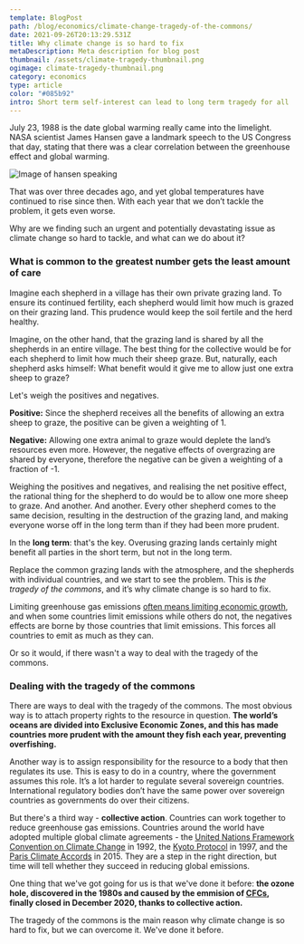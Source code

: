 ```yaml
---
template: BlogPost
path: /blog/economics/climate-change-tragedy-of-the-commons/
date: 2021-09-26T20:13:29.531Z
title: Why climate change is so hard to fix
metaDescription: Meta description for blog post
thumbnail: /assets/climate-tragedy-thumbnail.png
ogimage: climate-tragedy-thumbnail.png
category: economics
type: article
color: "#085b92"
intro: Short term self-interest can lead to long term tragedy for all
---
```



July 23, 1988 is the date global warming really came into the limelight. NASA scientist James Hansen gave a landmark speech to the US Congress that day, stating that there was a clear correlation between the greenhouse effect and global warming. 

![Image of hansen speaking](https://i.guim.co.uk/img/media/a3c8df44ce784229f7c1bfebdbf69367a4182688/0_83_3000_1800/master/3000.jpg?width=700&quality=85&auto=format&fit=max&s=e593ad828ab8c89c5f96a0ce656ea657 "Source: theguardian.com")


That was over three decades ago, and yet global temperatures have continued to rise since then. With each year that we don’t tackle the problem, it gets even worse. 

Why are we finding such an urgent and potentially devastating issue as climate change so hard to tackle, and what can we do about it?

<InTextSubscription />

### What is common to the greatest number gets the least amount of care

Imagine each shepherd in a village has their own private grazing land. To ensure its continued fertility, each shepherd would limit how much is grazed on their grazing land. This prudence would keep the soil fertile and the herd healthy.

Imagine, on the other hand, that the grazing land is shared by all the shepherds in an entire village. The best thing for the collective would be for each shepherd to limit how much their sheep graze. But, naturally, each shepherd asks himself: What benefit would it give me to allow just one extra sheep to graze? 

Let's weigh the positives and negatives.

**Positive:** Since the shepherd receives all the benefits of allowing an extra sheep to graze, the positive can be given a weighting of 1.

**Negative:** Allowing one extra animal to graze would deplete the land’s resources even more. However, the negative effects of overgrazing are shared by everyone, therefore the negative can be given a weighting of a fraction of -1.

Weighing the positives and negatives, and realising the net positive effect, the rational thing for the shepherd to do would be to allow one more sheep to graze. And another. And another. Every other shepherd comes to the same decision, resulting in the destruction of the grazing land, and making everyone worse off in the long term than if they had been more prudent.

In the **long term**: that's the key. Overusing grazing lands certainly might benefit all parties in the short term, but not in the long term.

Replace the common grazing lands with the atmosphere, and the shepherds with individual countries, and we start to see the problem. This is *the tragedy of the commons*, and it’s why climate change is so hard to fix.

Limiting greenhouse gas emissions [often means limiting economic growth](https://www.futurity.org/emissions-economic-growth-kyoto-protocol-1700992/), and when some countries limit emissions while others do not, the negatives effects are borne by those countries that limit emissions. This forces all countries to emit as much as they can. 

Or so it would, if there wasn't a way to deal with the tragedy of the commons.

### Dealing with the tragedy of the commons

There are ways to deal with the tragedy of the commons. The most obvious way is to attach property rights to the resource in question. **The world’s oceans are divided into Exclusive Economic Zones, and this has made countries more prudent with the amount they fish each year, preventing overfishing.**

Another way is to assign responsibility for the resource to a body that then regulates its use. This is easy to do in a country, where the government assumes this role. It’s a lot harder to regulate several sovereign countries. International regulatory bodies don’t have the same power over sovereign countries as governments do over their citizens. 

But there's a third way - **collective action**. Countries can work together to reduce greenhouse gas emissions. Countries around the world have adopted multiple global climate agreements - the [United Nations Framework Convention on Climate Change](https://www.sciencedirect.com/topics/earth-and-planetary-sciences/united-nations-framework-convention-on-climate-change) in 1992, the [Kyoto Protocol](https://unfccc.int/kyoto_protocol) in 1997, and the [Paris Climate Accords](https://unfccc.int/process-and-meetings/the-paris-agreement/the-paris-agreement) in 2015. They are a step in the right direction, but time will tell whether they succeed in reducing global emissions.

One thing that we've got going for us is that we've done it before: **the ozone hole, discovered in the 1980s and caused by the emmision of [CFCs](https://www.acs.org/content/acs/en/education/whatischemistry/landmarks/cfcs-ozone.html), finally closed in December 2020, thanks to collective action.**

The tragedy of the commons is the main reason why climate change is so hard to fix, but we can overcome it. We've done it before.